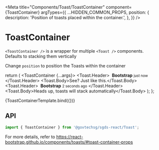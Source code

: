 
<Meta
  title="Components/Toast/ToastContainer"
  component={ToastContainer}
  argTypes={{
    ...HIDDEN_COMMON_PROPS,
    position: {
      description: 'Position of toasts placed within the container.',
    },
  }}
/>

# ToastContainer

`<ToastContainer />` is a wrapper for multiple `<Toast />` components. Defaults to stacking them vertically

Change `position` to position the Toasts within the container

  return (
    <ToastContainer {...args}>
      <Toast>
        <Toast.Header>
          <img src="holder.js/20x20?text=%20" className="rounded me-2" alt="" />
          <strong className="me-auto">Bootstrap</strong>
          <small className="text-muted">just now</small>
        </Toast.Header>
        <Toast.Body>See? Just like this.</Toast.Body>
      </Toast>
      <Toast>
        <Toast.Header>
          <img src="holder.js/20x20?text=%20" className="rounded me-2" alt="" />
          <strong className="me-auto">Bootstrap</strong>
          <small className="text-muted">2 seconds ago</small>
        </Toast.Header>
        <Toast.Body>Heads up, toasts will stack automatically</Toast.Body>
      </Toast>
    </ToastContainer>
  );
};

<Canvas>
  <Story height="500px" name="ToastContainer">
    {ToastContainerTemplate.bind({})}
  </Story>
</Canvas>

## API

```jsx
import { ToastContainer } from '@govtechsg/sgds-react/Toast';
```

<ArgsTable story="ToastContainer" />

For more details, refer to https://react-bootstrap.github.io/components/toasts/#toast-container-props

